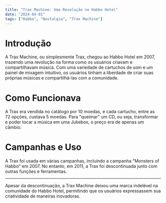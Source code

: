 ---
title: "Trax Machine: Uma Revolução no Habbo Hotel"
date: "2024-04-01"
tags: ["Habbo", "Nostalgia", "Trax Machine"]
---

# Introdução

A Trax Machine, ou simplesmente Trax, chegou ao Habbo Hotel em 2007, trazendo uma revolução na forma como os usuários criavam e compartilhavam música. Com uma variedade de cartuchos de som e um painel de mixagem intuitivo, os usuários tinham a liberdade de criar suas próprias músicas e compartilhá-las com a comunidade.

# Como Funcionava

A Trax era vendida no catálogo por 10 moedas, e cada cartucho, entre as 72 opções, custava 5 moedas. Para "queimar" um CD, ou seja, transformar e poder tocar a música em uma Jukebox, o preço era de apenas um câmbio.

# Campanhas e Uso

A Trax foi usada em várias campanhas, incluindo a campanha "Monsters of Habbo" em 2007. No entanto, em 2011, a Trax foi descontinuada junto com outras funções e ferramentas.

---

Apesar da descontinuação, a Trax Machine deixou uma marca indelével na comunidade do Habbo Hotel, permitindo que os usuários expressassem sua criatividade de maneiras inovadoras.
